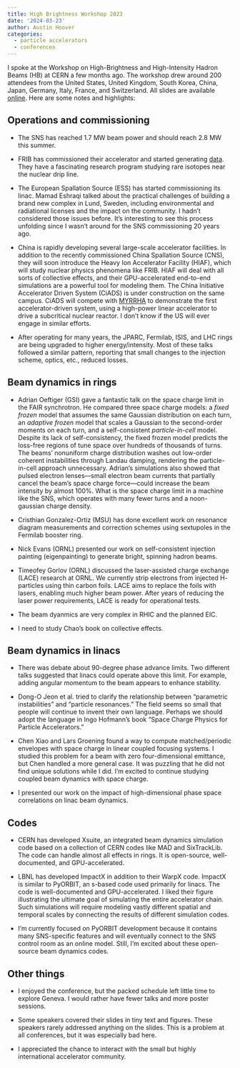 ```yaml
---
title: High Brightness Workshop 2023
date: '2024-03-23'
author: Austin Hoover
categories:
  - particle accelerators
  - conferences
---
```



I spoke at the Workshop on High-Brightness and High-Intensity Hadron Beams (HB) at CERN a few months ago. The workshop drew around 200 attendees from the United States, United Kingdom, South Korea, China, Japan, Germany, Italy, France, and Switzerland. All slides are available [online](https://indico.cern.ch/event/1138716/timetable/#20231009.detailed). Here are some notes and highlights:


## Operations and commissioning

* The SNS has reached 1.7 MW beam power and should reach 2.8 MW this summer.

* FRIB has commissioned their accelerator and started generating [data](https://journals.aps.org/prl/abstract/10.1103/PhysRevLett.132.072501). They have a fascinating research program studying rare isotopes near the nuclear drip line.

* The European Spallation Source (ESS) has started commissioning its linac. Mamad Eshraqi talked about the practical challenges of building a brand new complex in Lund, Sweden, including environmental and radiational licenses and the impact on the community. I hadn't considered those issues before. It's interesting to see this process unfolding since I wasn't around for the SNS commissioning 20 years ago.

* China is rapidly developing several large-scale accelerator facilities. In addition to the recently commissioned China Spallation Source (CNS), they will soon introduce the Heavy Ion Accelerator Facility (HIAF), which will study nuclear physics phenomena like FRIB. HIAF will deal with all sorts of collective effects, and their GPU-accelerated end-to-end simulations are a powerful tool for modeling them. The China Initiative Accelerator Driven System (CiADS) is under construction on the same campus. CiADS will compete with [MYRRHA](https://myrrha.be/about-myrrha) to demonstrate the first accelerator-driven system, using a high-power linear accelerator to drive a subcritical nuclear reactor. I don't know if the US will ever engage in similar efforts.

* After operating for many years, the JPARC, Fermilab, ISIS, and LHC rings are being upgraded to higher energy/intensity. Most of these talks followed a similar pattern, reporting that small changes to the injection scheme, optics, etc., reduced losses.


## Beam dynamics in rings

* Adrian Oeftiger (GSI) gave a fantastic talk on the space charge limit in the FAIR synchrotron. He compared three space charge models: a *fixed frozen* model that assumes the same Gaussian distribution on each turn, an *adaptive frozen* model that scales a Gaussian to the second-order moments on each turn, and a self-consistent *particle-in-cell* model. Despite its lack of self-consistency, the fixed frozen model predicts the loss-free regions of tune space over hundreds of thousands of turns. The beams' nonuniform charge distribution washes out low-order coherent instabilities through Landau damping, rendering the particle-in-cell approach unnecessary. Adrian's simulations also showed that pulsed electron lenses---small electron beam currents that partially cancel the beam's space charge force---could increase the beam intensity by almost 100%. What is the space charge limit in a machine like the SNS, which operates with many fewer turns and a noon-gaussian charge density.

* Cristhian Gonzalez-Ortiz (MSU) has done excellent work on resonance diagram measurements and correction schemes using sextupoles in the Fermilab booster ring.

* Nick Evans (ORNL) presented our work on self-consistent injection painting (eigenpainting) to generate bright, spinning hadron beams.

* Timeofey Gorlov (ORNL) discussed the laser-assisted charge exchange (LACE) research at ORNL. We currently strip electrons from injected H- particles using thin carbon foils. LACE aims to replace the foils with lasers, enabling much higher beam power. After years of reducing the laser power requirements, LACE is ready for operational tests.

* The beam dyanmics are very complex in RHIC and the planned EIC.

* I need to study Chao's book on collective effects.


## Beam dynamics in linacs

* There was debate about 90-degree phase advance limits. Two different talks suggested that linacs could operate above this limit. For example, adding angular momentum to the beam appears to enhance stability.

* Dong-O Jeon et al. tried to clarify the relationship between "parametric instabilities" and "particle resonances." The field seems so small that people will continue to invent their own language. Perhaps we should adopt the language in Ingo Hofmann's book "Space Charge Physics for Particle Accelerators."

* Chen Xiao and Lars Groening found a way to compute matched/periodic envelopes with space charge in linear coupled focusing systems. I studied this problem for a beam with zero four-dimensional emittance, but Chen handled a more general case. It was puzzling that he did not find unique solutions while I did. I'm excited to continue studying coupled beam dynamics with space charge.

* I presented our work on the impact of high-dimensional phase space correlations on linac beam dynamics.


## Codes

* CERN has developed Xsuite, an integrated beam dynamics simulation code based on a collection of CERN codes like MAD and SixTrackLib. The code can handle almost all effects in rings. It is open-source, well-documented, and GPU-accelerated.

* LBNL has developed ImpactX in addition to their WarpX code. ImpactX is similar to PyORBIT, an s-based code used primarily for linacs. The code is well-documented and GPU-accelerated. I liked their figure illustrating the ultimate goal of simulating the entire accelerator chain. Such simulations will require modeling vastly different spatial and temporal scales by connecting the results of different simulation codes.

* I'm currently focused on PyORBIT development because it contains many SNS-specific features and will eventually connect to the SNS control room as an online model. Still, I'm excited about these open-source beam dynamics codes.


## Other things

* I enjoyed the conference, but the packed schedule left little time to explore Geneva. I would rather have fewer talks and more poster sessions.

* Some speakers covered their slides in tiny text and figures. These speakers rarely addressed anything on the slides. This is a problem at all conferences, but it was especially bad here.

* I appreciated the chance to interact with the small but highly international accelerator community.

